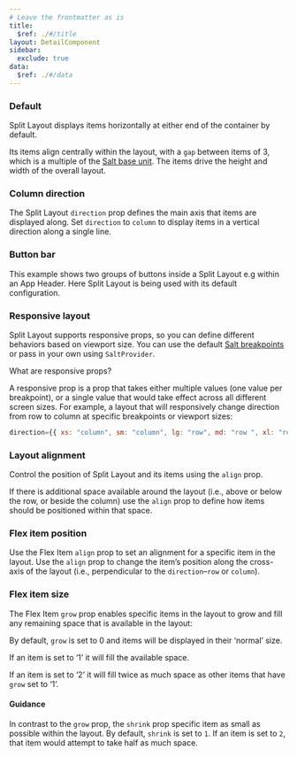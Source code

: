 ```yaml
---
# Leave the frontmatter as is
title:
  $ref: ./#/title
layout: DetailComponent
sidebar:
  exclude: true
data:
  $ref: ./#/data
---
```


<LivePreviewControls>

<LivePreview componentName="split-layout" exampleName="Default" >

### Default

Split Layout displays items horizontally at either end of the container by default.

Its items align centrally within the layout, with a `gap` between items of 3, which is a multiple of the [Salt base unit](/salt/foundations/spacing). The items drive the height and width of the overall layout.

</LivePreview>

<LivePreview componentName="split-layout" exampleName="ColumnDirection" >

### Column direction

The Split Layout `direction` prop defines the main axis that items are displayed along. Set `direction` to `column` to display items in a vertical direction along a single line.

</LivePreview>

<LivePreview componentName="split-layout" exampleName="ButtonBar" >

### Button bar

This example shows two groups of buttons inside a Split Layout e.g within an App Header. Here Split Layout is being used with its default configuration.

</LivePreview>

<LivePreview componentName="split-layout" exampleName="ResponsiveLayout" >

### Responsive layout

Split Layout supports responsive props, so you can define different behaviors based on viewport size. You can use the default [Salt breakpoints](https://www.saltdesignsystem.com/salt/foundations/responsiveness) or pass in your own using `SaltProvider`.

What are responsive props?

A responsive prop is a prop that takes either multiple values (one value per breakpoint), or a single value that would take effect across all different screen sizes. For example, a layout that will responsively change direction from row to column at specific breakpoints or viewport sizes:

```js
direction={{ xs: "column", sm: "column", lg: "row", md: "row ", xl: "row" }}
```

</LivePreview>

<LivePreview componentName="split-layout" exampleName="LayoutAlignment" >

### Layout alignment

Control the position of Split Layout and its items using the `align` prop.

If there is additional space available around the layout (i.e., above or below the row, or beside the column) use the `align` prop to define how items should be positioned within that space.

</LivePreview>

<LivePreview componentName="split-layout" exampleName="FlexItemPosition" >

### Flex item position

Use the Flex Item `align` prop to set an alignment for a specific item in the layout. Use the `align` prop to change the item’s position along the cross-axis of the layout (i.e., perpendicular to the `direction`–`row` or `column`).

</LivePreview>

<LivePreview componentName="split-layout" exampleName="FlexItemSize" >

### Flex item size

The Flex Item `grow` prop enables specific items in the layout to grow and fill any remaining space that is available in the layout:

By default, `grow` is set to 0 and items will be displayed in their ‘normal’ size.

If an item is set to ‘1’ it will fill the available space.

If an item is set to ‘2’ it will fill twice as much space as other items that have `grow` set to ‘1’.

#### Guidance

In contrast to the `grow` prop, the `shrink` prop specific item as small as possible within the layout. By default, `shrink` is set to `1`. If an item is set to `2`, that item would attempt to take half as much space.

</LivePreview>

</LivePreviewControls>
